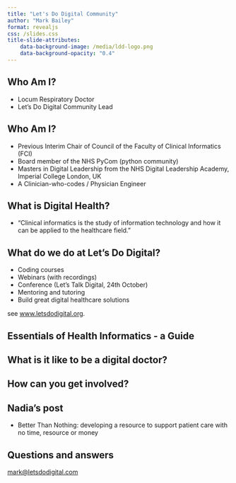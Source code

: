 ```yaml
---
title: "Let's Do Digital Community"
author: "Mark Bailey"
format: revealjs
css: /slides.css
title-slide-attributes:
    data-background-image: /media/ldd-logo.png
    data-background-opacity: "0.4"
---
```


## Who Am I? {background-image="/media/man-on-beach.jpg" background-opacity="0.2"}

* Locum Respiratory Doctor
* Let's Do Digital Community Lead


## Who Am I? {background-image="/media/man-on-beach.jpg" background-opacity="0.2"}

* Previous Interim Chair of Council of the Faculty of Clinical Informatics (FCI)
* Board member of the NHS PyCom (python community)
* Masters in Digital Leadership from the NHS Digital Leadership Academy, Imperial College London, UK
* A Clinician-who-codes / Physician Engineer

## What is Digital Health? {background-image="/media/digital-deconstructed.jpg" background-opacity="0.2"}

* "Clinical informatics is the study of information technology and how it can be applied to the healthcare field."


## What do we do at Let's Do Digital? {background-image="/media/scaffolding.jpg" background-opacity="0.2"}

* Coding courses
* Webinars (with recordings)
* Conference (Let's Talk Digital, 24th October)
* Mentoring and tutoring
* Build great digital healthcare solutions

see [www.letsdodigital.org](www.letsdodigital.org).


## Essentials of Health Informatics - a Guide{background-image="/media/open-book.jpg" background-opacity="0.2"}


## What is it like to be a digital doctor? {background-image="/media/doctor-cartoon.png" background-opacity="0.2"}


## How can you get involved? {background-image="/media/queue-up-spiral-stairs.jpg" background-opacity="0.2"}


## Nadia's post {background-image="/media/dinner-party-with-drinks.jpg" background-opacity="0.4"}

* Better Than Nothing: developing a resource to support patient care with no time, resource or money


## Questions and answers {background-image="/media/question-mark-on-book.jpg" background-opacity="0.5"}

[mark@letsdodigital.com](mailto:mark@letsdodigital.com)



